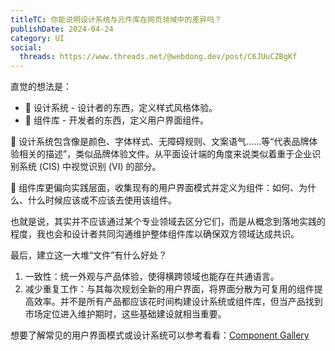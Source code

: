 ```yaml
---
titleTC: 你能说明设计系统与元件库在网页领域中的差异吗？
publishDate: 2024-04-24
category: UI
social:
  threads: https://www.threads.net/@webdong.dev/post/C6JUuCZBgKf
---
```


直觉的想法是：

- 🎨 设计系统 - 设计者的东西，定义样式风格体验。
- 🧱 组件库 - 开发者的东西，定义用户界面组件。

🎨 设计系统包含像是颜色、字体样式、无障碍规则、文案语气……等“代表品牌体验相关的描述”，类似品牌体验文件。从平面设计端的角度来说类似着重于企业识别系统 (CIS) 中视觉识别 (VI) 的部分。

🧱 组件库更偏向实践层面，收集现有的用户界面模式并定义为组件：如何、为什么、什么时候应该或不应该去使用该组件。

也就是说，其实并不应该通过某个专业领域去区分它们，而是从概念到落地实践的程度，我也会和设计者共同沟通维护整体组件库以确保双方领域达成共识。

最后，建立这一大堆“文件”有什么好处？

1. 一致性：统一外观与产品体验，使得横跨领域也能存在共通语言。
2. 减少重复工作：与其每次规划全新的用户界面，将界面分散为可复用的组件提高效率。并不是所有产品都应该花时间构建设计系统或组件库，但当产品找到市场定位进入维护期时，这些基础建设就相当重要。

想要了解常见的用户界面模式或设计系统可以参考看看：[Component Gallery](https://component.gallery/)
